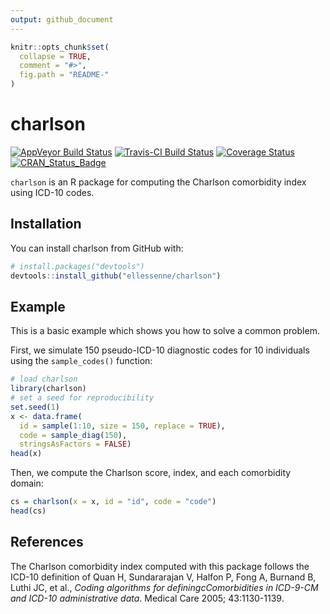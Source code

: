 ```yaml
---
output: github_document
---
```


<!-- README.md is generated from README.Rmd. Please edit that file -->

```r
knitr::opts_chunk$set(
  collapse = TRUE,
  comment = "#>",
  fig.path = "README-"
)
```

# charlson

[![AppVeyor Build Status](https://ci.appveyor.com/api/projects/status/github/ellessenne/charlson?branch=master&svg=true)](https://ci.appveyor.com/project/ellessenne/charlson)
[![Travis-CI Build Status](https://travis-ci.org/ellessenne/charlson.svg?branch=master)](https://travis-ci.org/ellessenne/charlson)
[![Coverage Status](https://img.shields.io/codecov/c/github/ellessenne/charlson/master.svg)](https://codecov.io/github/ellessenne/charlson?branch=master)
[![CRAN_Status_Badge](http://www.r-pkg.org/badges/version/charlson)](https://cran.r-project.org/package=charlson)

`charlson` is an R package for computing the Charlson comorbidity index using ICD-10 codes.

## Installation

You can install charlson from GitHub with:

```r
# install.packages("devtools")
devtools::install_github("ellessenne/charlson")
```

## Example

This is a basic example which shows you how to solve a common problem.

First, we simulate 150 pseudo-ICD-10 diagnostic codes for 10 individuals using the `sample_codes()` function:

```r
# load charlson
library(charlson)
# set a seed for reproducibility
set.seed(1)
x <- data.frame(
  id = sample(1:10, size = 150, replace = TRUE),
  code = sample_diag(150),
  stringsAsFactors = FALSE)
head(x)
```

Then, we compute the Charlson score, index, and each comorbidity domain:

```r
cs = charlson(x = x, id = "id", code = "code")
head(cs)
```

## References

The Charlson comorbidity index computed with this package follows the ICD-10 definition of Quan H, Sundararajan V, Halfon P, Fong A, Burnand B, Luthi JC, et al., _Coding algorithms for definingcComorbidities in ICD-9-CM and ICD-10 administrative data_. Medical Care 2005; 43:1130-1139.